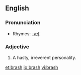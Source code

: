 ==English==

===Pronunciation===
*Rhymes: [[Rhymes:English:-æʃ|-æʃ]]

===Adjective===
#A hasty, irreverent personality.

[[et:brash]]
[[io:brash]]
[[vi:brash]]
